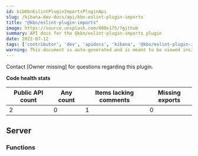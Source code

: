 ```yaml
---
id: kibKbnEslintPluginImportsPluginApi
slug: /kibana-dev-docs/api/kbn-eslint-plugin-imports
title: "@kbn/eslint-plugin-imports"
image: https://source.unsplash.com/400x175/?github
summary: API docs for the @kbn/eslint-plugin-imports plugin
date: 2022-07-12
tags: ['contributor', 'dev', 'apidocs', 'kibana', '@kbn/eslint-plugin-imports']
warning: This document is auto-generated and is meant to be viewed inside our experimental, new docs system. Reach out in #docs-engineering for more info.
---
```




Contact [Owner missing] for questions regarding this plugin.

**Code health stats**

| Public API count  | Any count | Items lacking comments | Missing exports |
|-------------------|-----------|------------------------|-----------------|
| 2 | 0 | 1 | 0 |

## Server

### Functions
<DocDefinitionList data={kbnEslintPluginImportsObj.server.functions}/>

